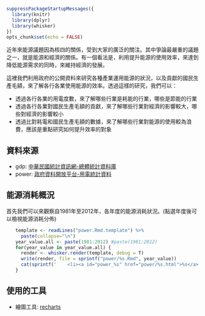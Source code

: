 ```r
suppressPackageStartupMessages({
  library(knitr)
  library(dplyr)
  library(whisker)
})
opts_chunk$set(echo = FALSE)
```

近年來能源議題因為核四的關係，受到大家的廣泛的關注。其中爭論最嚴重的議題之一，就是能源和經濟的關係。有一個看法是，利用提升能源的使用效率，來達到降低能源需求的同時，來維持經濟的發展。

這裡我們利用政府的公開資料來研究各種產業運用能源的狀況，以及貢獻的國民生產毛額，來了解各行各業使用能源的效率。透過這樣的研究，我們可以：

- 透過各行各業的用電度數，來了解哪些行業是耗能的行業，哪些是節能的行業
- 透過各行各業對國民生產毛額的貢獻，來了解哪些行業對經濟的影響較大，哪些對經濟的影響較小
- 透過比對耗電和國民生產毛額的數據，來了解哪些行業對能源的使用較為浪費，應該是重點研究如何提升效率的對象

## 資料來源

- gdp: [中華民國統計資訊網-總體統計資料庫](http://61.60.106.82/pxweb/Dialog/statfile9L.asp)
- power: [政府資料開放平台-用電統計資料](http://data.gov.tw/node/6064)

## 能源消耗概況

首先我們可以來觀察自1981年至2012年，各年度的能源消耗狀況。(點選年度後可以檢視能源消耗分佈)

<div id = "tabs">
  <ul>
```r
template <- readLines("power.Rmd.template") %>%
  paste(collapse="\n")
year_value.all <- paste(1981:2012) #paste(1981:2012)
for(year_value in year_value.all) {
  render <- whisker.render(template, debug = T)
  write(render, file = sprintf("power/%s.Rmd", year_value))
  cat(sprintf('    <li><a id="power_%s" href="power/%s.html">%s</a></li>', year_value, year_value, year_value))
}
```
  </ul>
</div>



## 使用的工具

- 繪圖工具: [recharts](https://github.com/taiyun/recharts)
